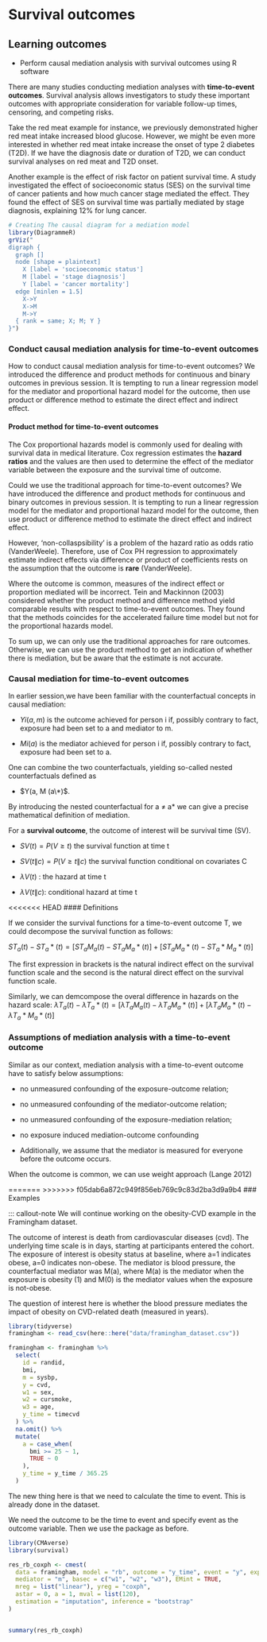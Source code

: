 # Survival outcomes

<!-- Teaching concepts - Jie (30 min) -->

::: callout-note
## Learning outcomes

-   Perform causal mediation analysis with survival outcomes using R
    software
:::

There are many studies conducting mediation analyses with
**time-to-event outcomes**. Survival analysis allows investigators to
study these important outcomes with appropriate consideration for
variable follow-up times, censoring, and competing risks.

Take the red meat example for instance, we previously demonstrated
higher red meat intake increased blood glucose. However, we might be
even more interested in whether red meat intake increase the onset of
type 2 diabetes (T2D). If we have the diagnosis date or duration of T2D,
we can conduct survival analyses on red meat and T2D onset.

Another example is the effect of risk factor on patient survival time. A
study investigated the effect of socioeconomic status (SES) on the
survival time of cancer patients and how much cancer stage mediated the
effect. They found the effect of SES on survival time was partially
mediated by stage diagnosis, explaining 12% for lung cancer.

```r
# Creating The causal diagram for a mediation model
library(DiagrammeR)
grViz("
digraph {
  graph []
  node [shape = plaintext]
    X [label = 'socioeconomic status']
    M [label = 'stage diagnosis']
    Y [label = 'cancer mortality']
  edge [minlen = 1.5]
    X->Y
    X->M
    M->Y
  { rank = same; X; M; Y }
}")
```

### Conduct causal mediation analysis for time-to-event outcomes

How to conduct causal mediation analysis for time-to-event outcomes? We
introduced the difference and product methods for continuous and binary
outcomes in previous session. It is tempting to run a linear regression
model for the mediator and proportional hazard model for the outcome,
then use product or difference method to estimate the direct effect and
indirect effect.

#### Product method for time-to-event outcomes

The Cox proportional hazards model is commonly used for dealing with
survival data in medical literature. Cox regression estimates the
**hazard ratios** and the values are then used to determine the effect
of the mediator variable between the exposure and the survival time of
outcome.

Could we use the traditional approach for time-to-event outcomes? We
have introduced the difference and product methods for continuous and
binary outcomes in previous session. It is tempting to run a linear
regression model for the mediator and proportional hazard model for the
outcome, then use product or difference method to estimate the direct
effect and indirect effect.

However, 'non-collaspsibility' is a problem of the hazard ratio as odds
ratio (VanderWeele). Therefore, use of Cox PH regression to
approximately estimate indirect effects via difference or product of
coefficients rests on the assumption that the outcome is **rare**
(VanderWeele).

Where the outcome is common, measures of the indirect effect or
proportion mediated will be incorrect. Tein and Mackinnon (2003)
considered whether the product method and difference method yield
comparable results with respect to time-to-event outcomes. They found
that the methods coincides for the accelerated failure time model but
not for the proportional hazards model.

To sum up, we can only use the traditional approaches for rare outcomes.
Otherwise, we can use the product method to get an indication of whether
there is mediation, but be aware that the estimate is not accurate.

### Causal mediation for time-to-event outcomes

::: callout-note
In earlier session,we have been familiar with the counterfactual
concepts in causal mediation:

-   $Yi(a, m)$ is the outcome achieved for person i if, possibly
    contrary to fact, exposure had been set to a and mediator to m.

-   $Mi(a)$ is the mediator achieved for person i if, possibly contrary
    to fact, exposure had been set to a.

One can combine the two counterfactuals, yielding so-called nested
counterfactuals defined as

-   $Y(a, M (a\*)$.

By introducing the nested counterfactual for a ≠ a\* we can give a
precise mathematical definition of mediation.
:::

For a **survival outcome**, the outcome of interest will be survival
time (SV).

-   $SV (t) = P(V ≥ t)$ the survival function at time t

-   $SV (t\|c)=P(V ≥ t\|c)$ the survival function conditional on
    covariates C

-   $λV (t)$ : the hazard at time t

-   $λV (t\|c)$: conditional hazard at time t

<<<<<<< HEAD
#### Definitions

If we consider the survival functions for a time-to-event outcome T, we
could decompose the survival function as follows:

$ST_a(t) - ST_a*(t) = [ST_aM_a(t)-ST_aM_a*(t)] + [ST_aM_a*(t)-ST_a*M_a*(t)]$

The first expression in brackets is the natural indirect effect on the
survival function scale and the second is the natural direct effect on
the survival function scale.

Similarly, we can demcompose the overal difference in hazards on the
hazard scale:
$λT_a(t) - λT_a*(t) = [λT_aM_a(t)-λT_aM_a*(t)] + [λT_aM_a*(t)-λT_a*M_a*(t)]$

### Assumptions of mediation analysis with a time-to-event outcome

Similar as our context, mediation analysis with a time-to-event outcome
have to satisfy below assumptions:

-   no unmeasured confounding of the exposure-outcome relation;

-   no unmeasured confounding of the mediator-outcome relation;

-   no unmeasured confounding of the exposure-mediation relation;

-   no exposure induced mediation-outcome confounding

-   Additionally, we assume that the mediator is measured for everyone
    before the outcome occurs.

When the outcome is common, we can use weight approach (Lange 2012)

=======
>>>>>>> f05dab6a872c949f856eb769c9c83d2ba3d9a9b4
### Examples

::: callout-note We will continue working on the obesity-CVD example in
the Framingham dataset.

The outcome of interest is death from cardiovascular diseases (cvd). The
underlying time scale is in days, starting at participants entered the
cohort. The exposure of interest is obesity status at baseline, where
a=1 indicates obese, a=0 indicates non-obese. The mediator is blood
pressure, the counterfactual mediator was M(a), where M(a) is the
mediator when the exposure is obesity (1) and M(0) is the mediator
values when the exposure is not-obese.

The question of interest here is whether the blood pressure mediates the
impact of obesity on CVD-related death (measured in years).

```r
library(tidyverse)
framingham <- read_csv(here::here("data/framingham_dataset.csv"))

framingham <- framingham %>%
  select(
    id = randid,
    bmi,
    m = sysbp,
    y = cvd,
    w1 = sex,
    w2 = cursmoke,
    w3 = age,
    y_time = timecvd
  ) %>%
  na.omit() %>%
  mutate(
    a = case_when(
      bmi >= 25 ~ 1,
      TRUE ~ 0
    ),
    y_time = y_time / 365.25
  )
```

The new thing here is that we need to calculate the time to event. This
is already done in the dataset.

We need the outcome to be the time to event and specify event as the
outcome variable. Then we use the package as before.

```r
library(CMAverse)
library(survival)

res_rb_coxph <- cmest(
  data = framingham, model = "rb", outcome = "y_time", event = "y", exposure = "a",
  mediator = "m", basec = c("w1", "w2", "w3"), EMint = TRUE,
  mreg = list("linear"), yreg = "coxph",
  astar = 0, a = 1, mval = list(120),
  estimation = "imputation", inference = "bootstrap"
)


summary(res_rb_coxph)
```
